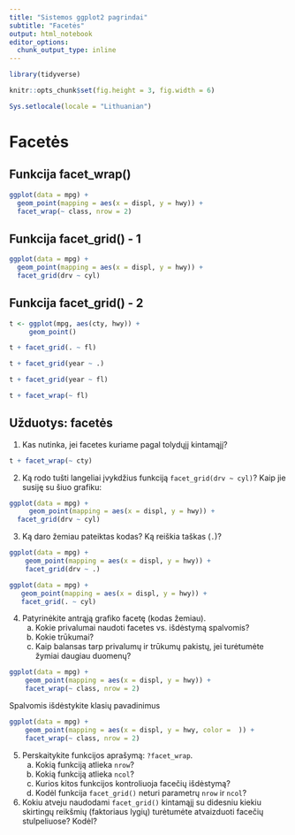 ```yaml
---
title: "Sistemos ggplot2 pagrindai"
subtitle: "Facetės"
output: html_notebook
editor_options: 
  chunk_output_type: inline
---
```



```r
library(tidyverse)

knitr::opts_chunk$set(fig.height = 3, fig.width = 6)

Sys.setlocale(locale = "Lithuanian")
```

Facetės
============================================================================= 

Funkcija facet_wrap()
----------------------------------------------------------------------------- 
```r
ggplot(data = mpg) + 
  geom_point(mapping = aes(x = displ, y = hwy)) + 
  facet_wrap(~ class, nrow = 2)
```

Funkcija facet_grid() - 1
----------------------------------------------------------------------------- 
```r
ggplot(data = mpg) + 
  geom_point(mapping = aes(x = displ, y = hwy)) + 
  facet_grid(drv ~ cyl)
```

Funkcija facet_grid() - 2
----------------------------------------------------------------------------- 
```r
t <- ggplot(mpg, aes(cty, hwy)) +
     geom_point()
```

```r
t + facet_grid(. ~ fl)
```

```r
t + facet_grid(year ~ .)
```

```r
t + facet_grid(year ~ fl)
```

```r
t + facet_wrap(~ fl)
```



Užduotys: facetės
----------------------------------------------------------------------------- 

1. Kas nutinka, jei facetes kuriame pagal tolydųjį kintamąjį?

```r
t + facet_wrap(~ cty)
```

2. Ką rodo tušti langeliai įvykdžius funkciją `facet_grid(drv ~ cyl)`? Kaip jie susiję su šiuo grafiku: 
```r
ggplot(data = mpg) + 
     geom_point(mapping = aes(x = displ, y = hwy)) +
  facet_grid(drv ~ cyl)
```

3. Ką daro žemiau pateiktas kodas? Ką reiškia taškas (`.`)?

```r
ggplot(data = mpg) + 
    geom_point(mapping = aes(x = displ, y = hwy)) + 
    facet_grid(drv ~ .) 

```

```r
ggplot(data = mpg) + 
   geom_point(mapping = aes(x = displ, y = hwy)) + 
   facet_grid(. ~ cyl) 
```

4. Patyrinėkite antrąją grafiko facetę (kodas žemiau).
    a. Kokie privalumai naudoti facetes vs. išdėstymą spalvomis? 
    b. Kokie trūkumai?
    c. Kaip balansas tarp privalumų ir trūkumų pakistų, jei turėtumėte žymiai daugiau duomenų?



```r
ggplot(data = mpg) + 
    geom_point(mapping = aes(x = displ, y = hwy)) + 
    facet_wrap(~ class, nrow = 2) 
```

Spalvomis išdėstykite klasių pavadinimus
```r
ggplot(data = mpg) + 
    geom_point(mapping = aes(x = displ, y = hwy, color =  )) + 
    facet_wrap(~ class, nrow = 2) 
```


5. Perskaitykite funkcijos aprašymą: `?facet_wrap`.
    a. Kokią funkciją atlieka `nrow`? 
    b. Kokią funkciją atlieka `ncol`? 
    c. Kurios kitos funkcijos kontroliuoja facečių išdėstymą? 
    d. Kodėl funkcija `facet_grid()` neturi parametrų `nrow` ir `ncol`?



6. Kokiu atveju naudodami `facet_grid()` kintamąjį su didesniu kiekiu skirtingų reikšmių (faktoriaus lygių) turėtumėte atvaizduoti facečių stulpeliuose? Kodėl?
